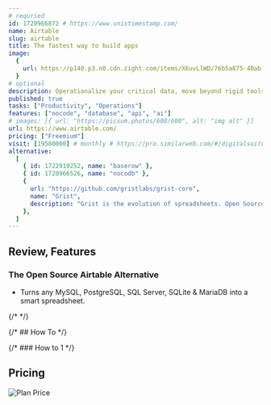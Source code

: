 ```yaml
---
# requried
id: 1720966872 # https://www.unixtimestamp.com/
name: Airtable
slug: airtable
title: The fastest way to build apps
image:
  {
    url: https://p140.p3.n0.cdn.zight.com/items/X6uvLlWD/76b5a875-40ab-4b34-94e8-065be995959a.jpg,
  }
# optional
description: Operationalize your critical data, move beyond rigid tools, and reimagine workflows with AI. No code required.
published: true
tasks: ["Productivity", "Operations"]
features: ["nocode", "database", "api", "ai"]
# images: [{ url: "https://picsum.photos/600/600", alt: "img alt" }]
url: https://www.airtable.com/
pricing: ["Freemium"]
visit: [19580000] # monthly # https://pro.similarweb.com/#/digitalsuite/websiteanalysis/home
alternative:
  [
    { id: 1722919252, name: "baserow" },
    { id: 1720966526, name: "nocodb" },
    {
      url: "https://github.com/gristlabs/grist-core",
      name: "Grist",
      description: "Grist is the evolution of spreadsheets. Open Source Alternative to Airtable, Google Sheets, Excel",
    },
  ]
---
```


## Review, Features

### The Open Source Airtable Alternative

- Turns any MySQL, PostgreSQL, SQL Server, SQLite & MariaDB into a smart spreadsheet.

{/* <DetailYoutube videoId="" startTime={0} /> */}

{/* ## How To */}

{/* ### How to 1 */}

## Pricing

<Img
  src="https://p140.p3.n0.cdn.zight.com/items/o0uLlPy6/48906442-d3fb-40e6-b7a1-a59eb2757cd1.jpg"
  alt="Plan Price"
/>
